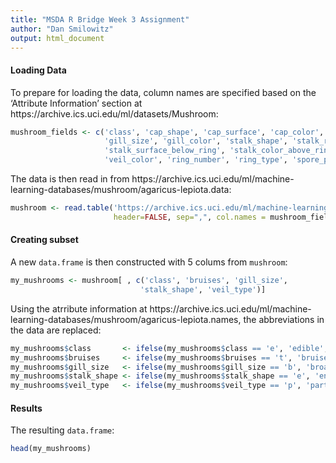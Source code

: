```yaml
---
title: "MSDA R Bridge Week 3 Assignment"
author: "Dan Smilowitz"
output: html_document
---
```

  
  
#### Loading Data
To prepare for loading the data, column names are specified based on the 'Attribute Information' section at https://archive.ics.uci.edu/ml/datasets/Mushroom:
```r
mushroom_fields <- c('class', 'cap_shape', 'cap_surface', 'cap_color', 'bruises', 'odor', 'gill_attachment', 'gill_spacing',
                     'gill_size', 'gill_color', 'stalk_shape', 'stalk_root', 'stalk_surface_above_ring',
                     'stalk_surface_below_ring', 'stalk_color_above_ring', 'stalk_color_below_ring', 'veil_type',
                     'veil_color', 'ring_number', 'ring_type', 'spore_print_color', 'population', 'habitat')
```
  
The data is then read in from https://archive.ics.uci.edu/ml/machine-learning-databases/mushroom/agaricus-lepiota.data:
```r
mushroom <- read.table('https://archive.ics.uci.edu/ml/machine-learning-databases/mushroom/agaricus-lepiota.data',
                       header=FALSE, sep=",", col.names = mushroom_fields)
```
  
  
#### Creating subset  
A new `data.frame` is then constructed with 5 colums from `mushroom`:
```r
my_mushrooms <- mushroom[ , c('class', 'bruises', 'gill_size',
                             'stalk_shape', 'veil_type')]
```
  
Using the atrribute information at https://archive.ics.uci.edu/ml/machine-learning-databases/mushroom/agaricus-lepiota.names, the abbreviations in the data are replaced:
```r
my_mushrooms$class       <- ifelse(my_mushrooms$class == 'e', 'edible', 'poisonous')
my_mushrooms$bruises     <- ifelse(my_mushrooms$bruises == 't', 'bruises', 'no')
my_mushrooms$gill_size   <- ifelse(my_mushrooms$gill_size == 'b', 'broad', 'narrow')
my_mushrooms$stalk_shape <- ifelse(my_mushrooms$stalk_shape == 'e', 'enlarging', 'tapering')
my_mushrooms$veil_type   <- ifelse(my_mushrooms$veil_type == 'p', 'partial', 'universal')
```
  
  
#### Results
The resulting `data.frame`:
```r
head(my_mushrooms)
```